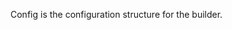 <!-- Code generated from the comments of the Config struct in builder/virtualbox/vm/config.go; DO NOT EDIT MANUALLY -->
Config is the configuration structure for the builder.

